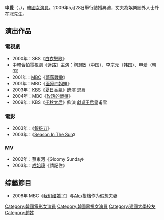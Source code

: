{{藝人
| 姓名 = 申愛
| 類型 = 女演員
| 相片 = 
| 原名 = 趙申愛（{{lang|ko|조신애}}）
| 外文名 = 
| 外文 = ko
| 羅馬拼音 = 
| 國籍 = {{KOR}}
| 出生日期 = {{birth_date_and_age|1982|3|13}}
| 出生地 = 
| 語言 = [[韓語|韓語]]、[[英語|英語]]
| 教育程度 = [[水原科學大學|水原科學大學]]戲劇電影學系肄業<br />[[建國大學|建國大學]]電影藝術學系
| 配偶 = {{marriage|朴在冠|2009}}
| 兒女 = 
}}

'''申愛'''（{{lang-ko|'''신애'''}}，{{bd|1982年|3月13日|catIdx=S申}}），[[韓國|韓國]][[女演員|女演員]]。2009年5月28日舉行結婚典禮，丈夫為娛樂圈外人士朴在冠先生。

== 演出作品 ==
=== 電視劇 ===
*2000年：SBS《[[白衣戀歌|白衣戀歌]]》
*中韓合拍電視劇《迷路》主演：陶慧敏（中国）、李宗元（韩国）、申爱（韩国）
*2001年：[[韓國文化廣播公司|MBC]]《[[薔薇戰爭_(電視劇)|薔薇戰爭]]》
*2001年：MBC《[[医家四姐妹|医家四姐妹]]》
*2003年：[[韓國放送公社|KBS]]《[[夏日香氣|夏日香氣]]》飾演 恩惠
*2004年：MBC《[[玫瑰的戰爭_(電視劇)|玫瑰的戰爭]]》
*2009年：KBS《[[千秋太后_(電視劇)|千秋太后]]》飾演 [[獻貞王后|獻貞王后]]皇甫雪

=== 電影 ===
*2003年：《[[銀粧刀_(電影)|銀粧刀]]》
*2003年：《[[Season_In_The_Sun|Season In The Sun]]》
=== MV ===
*2002年：蔡東河《Gloomy Sunday》
*2003年：[[成始璄|成始璄]]《請記住》
== 综藝節目 ==
*2008年 MBC《[[我们结婚了|我们结婚了]]》与[[秋宪坤|Alex]]搭档作为假想夫妻

{{DEFAULTSORT:Shin Ae}}
[[Category:韓國電影女演員|Category:韓國電影女演員]]
[[Category:韓國電視女演員|Category:韓國電視女演員]]
[[Category:建國大學校友|Category:建國大學校友]]
[[Category:趙姓|Category:趙姓]]